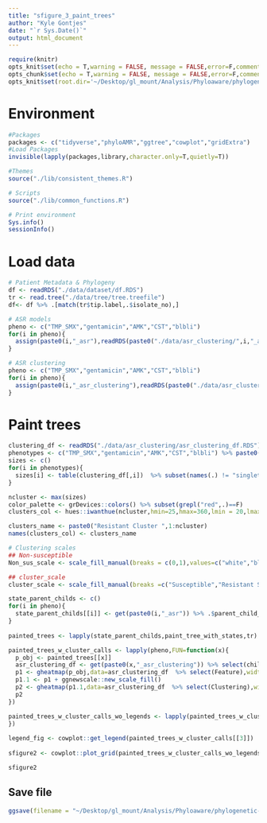 ```yaml
---
title: "sfigure_3_paint_trees"
author: "Kyle Gontjes"
date: "`r Sys.Date()`"
output: html_document
---
```



```r
require(knitr)
opts_knit$set(echo = T,warning = FALSE, message = FALSE,error=F,comment=NA) 
opts_chunk$set(echo = T,warning = FALSE, message = FALSE,error=F,comment=NA)
opts_knit$set(root.dir='~/Desktop/gl_mount/Analysis/Phyloaware/phylogenetic-resistance-ms/')
```

# Environment
```r
#Packages
packages <- c("tidyverse","phyloAMR","ggtree","cowplot","gridExtra")   
#Load Packages
invisible(lapply(packages,library,character.only=T,quietly=T))

#Themes
source("./lib/consistent_themes.R")

# Scripts
source("./lib/common_functions.R")

# Print environment
Sys.info()
sessionInfo()
```
 
# Load data
```r
# Patient Metadata & Phylogeny
df <- readRDS("./data/dataset/df.RDS")
tr <- read.tree("./data/tree/tree.treefile")   
df<- df %>% .[match(tr$tip.label,.$isolate_no),] 

# ASR models
pheno <- c("TMP_SMX","gentamicin","AMK","CST","blbli")
for(i in pheno){
  assign(paste0(i,"_asr"),readRDS(paste0("./data/asr_clustering/",i,"_asr.RDS")))
}

# ASR clustering
pheno <- c("TMP_SMX","gentamicin","AMK","CST","blbli")
for(i in pheno){
  assign(paste0(i,"_asr_clustering"),readRDS(paste0("./data/asr_clustering/",i,"_asr_clustering.RDS")))
}
```

# Paint trees
```r
clustering_df <- readRDS("./data/asr_clustering/asr_clustering_df.RDS")
phenotypes <- c("TMP_SMX","gentamicin","AMK","CST","blbli") %>% paste0(.,"_asr_cluster")
sizes <- c()
for(i in phenotypes){
  sizes[i] <- table(clustering_df[,i])  %>% subset(names(.) != "singleton" & grepl("cluster_",names(.))) %>% as.numeric %>%length
}

ncluster <- max(sizes)
color_palette <- grDevices::colors() %>% subset(grepl("red",.)==F)
clusters_col <- hues::iwanthue(ncluster,hmin=25,hmax=360,lmin = 20,lmax = 95,cmin=5,cmax=90,random = F,plot = T)

clusters_name <- paste0("Resistant Cluster ",1:ncluster)
names(clusters_col) <- clusters_name

# Clustering scales
## Non-susceptible 
Non_sus_scale <- scale_fill_manual(breaks = c(0,1),values=c("white","black"),labels = c("Susceptible","Resistant"),name="Tip State",guide = guide_legend(title.position = "top", label.position = "right",nrow=2,order=2),drop = FALSE )

## cluster_scale
cluster_scale <- scale_fill_manual(breaks =c("Susceptible","Resistant Singleton",names(clusters_col)),values=c("Susceptible" = "white","Resistant Singleton" = "red",clusters_col),labels=c("Susceptible","Singleton",gsub("Resistant ","",clusters_name)),name="Phylogenetics of Resistance", guide = guide_legend(ncol=3, order=3,title.position = "top", label.position = "right"))

state_parent_childs <- c()
for(i in pheno){
  state_parent_childs[[i]] <- get(paste0(i,"_asr")) %>% .$parent_child_df 
}
 
painted_trees <- lapply(state_parent_childs,paint_tree_with_states,tr)  %>% `names<-`(pheno)

painted_trees_w_cluster_calls <- lapply(pheno,FUN=function(x){
  p_obj <- painted_trees[[x]]
  asr_clustering_df <- get(paste0(x,"_asr_clustering")) %>% select(child_val,asr_cluster_renamed_resistant) %>% `colnames<-`(c("Feature","Clustering")) %>% mutate_all(as.factor) 
  p1 <- gheatmap(p_obj,data=asr_clustering_df  %>% select(Feature),width = 0.1,colnames_position = 'top',colnames_angle=90, colnames_offset_y = 0.25, hjust = 0, color = NA) + Non_sus_scale
  p1.1 <- p1 + ggnewscale::new_scale_fill()
  p2 <- gheatmap(p1.1,data=asr_clustering_df  %>% select(Clustering),width = 0.1,colnames_position = 'top',colnames_angle=90, colnames_offset_y = 0.25, hjust = 0, color = NA,offset=0.000025)  + cluster_scale + ylim(NA,450)
  p2
})

painted_trees_w_cluster_calls_wo_legends <- lapply(painted_trees_w_cluster_calls,FUN=function(x){x + theme(legend.position='none')
})
 
legend_fig <- cowplot::get_legend(painted_trees_w_cluster_calls[[3]])
 
sfigure2 <- cowplot::plot_grid(painted_trees_w_cluster_calls_wo_legends[[1]],painted_trees_w_cluster_calls_wo_legends[[2]],painted_trees_w_cluster_calls_wo_legends[[3]],painted_trees_w_cluster_calls_wo_legends[[4]],painted_trees_w_cluster_calls_wo_legends[[5]],legend_fig,ncol=3,labels =c("TMP-SMX","Gentamicin","Amikacin","Colistin","BL/BLI",""),label_x = 0,label_size = 12)

sfigure2
```

## Save file
```r
ggsave(filename = "~/Desktop/gl_mount/Analysis/Phyloaware/phylogenetic-resistance-ms/figures/sfigure2.png",plot=sfigure2,width = 10,height=8.5,dpi = 600,units = 'in',bg="white")
```
